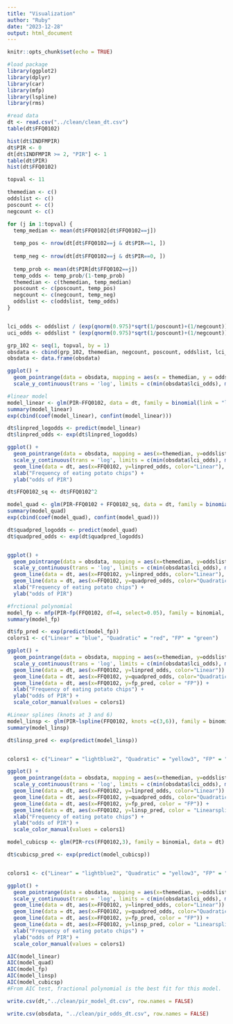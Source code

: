 ```yaml
---
title: "Visualization"
author: "Ruby"
date: "2023-12-28"
output: html_document
---
```


```r
knitr::opts_chunk$set(echo = TRUE)
```

```r
#load package
library(ggplot2)
library(dplyr)
library(car)
library(mfp)
library(lspline)
library(rms)

```



```r
#read data
dt <- read.csv("../clean/clean_dt.csv")
table(dt$FFQ0102)

```


```r
hist(dt$INDFMPIR)
dt$PIR <- 0
dt[dt$INDFMPIR >= 2, "PIR"] <- 1
table(dt$PIR)
hist(dt$FFQ0102)
```
```r
topval <- 11

themedian <- c()
oddslist <- c()
poscount <- c()
negcount <- c()

for (j in 1:topval) {
  temp_median <- mean(dt$FFQ0102[dt$FFQ0102==j])
  
  temp_pos <- nrow(dt[dt$FFQ0102==j & dt$PIR==1, ])
  
  temp_neg <- nrow(dt[dt$FFQ0102==j & dt$PIR==0, ])
  
  temp_prob <- mean(dt$PIR[dt$FFQ0102==j])
  temp_odds <- temp_prob/(1-temp_prob)
  themedian <- c(themedian, temp_median)
  poscount <- c(poscount, temp_pos)
  negcount <- c(negcount, temp_neg)
  oddslist <- c(oddslist, temp_odds)
}


lci_odds <- oddslist / (exp(qnorm(0.975)*sqrt(1/poscount)+(1/negcount)))
uci_odds <- oddslist * (exp(qnorm(0.975)*sqrt(1/poscount)+(1/negcount)))

grp_102 <- seq(1, topval, by = 1)
obsdata <- cbind(grp_102, themedian, negcount, poscount, oddslist, lci_odds, uci_odds)
obsdata <- data.frame(obsdata)

ggplot() +
  geom_pointrange(data = obsdata, mapping = aes(x = themedian, y = oddslist, ymin = lci_odds, ymax = uci_odds)) +
  scale_y_continuous(trans = 'log', limits = c(min(obsdata$lci_odds), max(obsdata$uci_odds)))

```


```r
#linear model
model_linear <- glm(PIR~FFQ0102, data = dt, family = binomial(link = "logit"))
summary(model_linear)
exp(cbind(coef(model_linear), confint(model_linear)))

```

```r
dt$linpred_logodds <- predict(model_linear)
dt$linpred_odds <- exp(dt$linpred_logodds)

ggplot() +
  geom_pointrange(data = obsdata, mapping = aes(x=themedian, y=oddslist, ymin=lci_odds, ymax=uci_odds)) +
  scale_y_continuous(trans = 'log', limits = c(min(obsdata$lci_odds), max(obsdata$uci_odds))) +
  geom_line(data = dt, aes(x=FFQ0102, y=linpred_odds, color="Linear"), color="blue") +
  xlab("Frequency of eating potato chips") +
  ylab("odds of PIR")
```



```r
dt$FFQ0102_sq <- dt$FFQ0102^2

model_quad <- glm(PIR~FFQ0102 + FFQ0102_sq, data = dt, family = binomial(link = "logit"))
summary(model_quad)
exp(cbind(coef(model_quad), confint(model_quad)))
```

```r
dt$quadpred_logodds <- predict(model_quad)
dt$quadpred_odds <- exp(dt$quadpred_logodds)


ggplot() +
  geom_pointrange(data = obsdata, mapping = aes(x=themedian, y=oddslist, ymin=lci_odds, ymax=uci_odds)) +
  scale_y_continuous(trans = 'log', limits = c(min(obsdata$lci_odds), max(obsdata$uci_odds))) +
  geom_line(data = dt, aes(x=FFQ0102, y=linpred_odds, color="Linear"), color="blue") +
  geom_line(data = dt, aes(x=FFQ0102, y=quadpred_odds, color="Quadratic"), color="red") +
  xlab("Frequency of eating potato chips") +
  ylab("odds of PIR")
```

```r
#frctional polynomial
model_fp <- mfp(PIR~fp(FFQ0102, df=4, select=0.05), family = binomial, data = dt)
summary(model_fp)
```

```r
dt$fp_pred <- exp(predict(model_fp))
colors1 <- c("Linear" = "blue", "Quadratic" = "red", "FP" = "green")

ggplot() +
  geom_pointrange(data = obsdata, mapping = aes(x=themedian, y=oddslist, ymin=lci_odds, ymax=uci_odds)) +
  scale_y_continuous(trans = 'log', limits = c(min(obsdata$lci_odds), max(obsdata$uci_odds))) +
  geom_line(data = dt, aes(x=FFQ0102, y=linpred_odds, color="Linear")) +
  geom_line(data = dt, aes(x=FFQ0102, y=quadpred_odds, color="Quadratic")) +
  geom_line(data = dt, aes(x=FFQ0102, y=fp_pred, color = "FP")) +
  xlab("Frequency of eating potato chips") +
  ylab("odds of PIR") +
  scale_color_manual(values = colors1)
```

```r
#Linear splines (knots at 3 and 6)
model_linsp <- glm(PIR~lspline(FFQ0102, knots =c(3,6)), family = binomial, data = dt)
summary(model_linsp)
```

```r
dt$linsp_pred <- exp(predict(model_linsp))


colors1 <- c("Linear" = "lightblue2", "Quadratic" = "yellow3", "FP" = "green4", "Linearspline" = "pink2")

ggplot() +
  geom_pointrange(data = obsdata, mapping = aes(x=themedian, y=oddslist, ymin=lci_odds, ymax=uci_odds)) +
  scale_y_continuous(trans = 'log', limits = c(min(obsdata$lci_odds), max(obsdata$uci_odds))) +
  geom_line(data = dt, aes(x=FFQ0102, y=linpred_odds, color="Linear")) +
  geom_line(data = dt, aes(x=FFQ0102, y=quadpred_odds, color="Quadratic")) +
  geom_line(data = dt, aes(x=FFQ0102, y=fp_pred, color = "FP")) +
  geom_line(data = dt, aes(x=FFQ0102, y=linsp_pred, color = "Linearspline")) +
  xlab("Frequency of eating potato chips") +
  ylab("odds of PIR") +
  scale_color_manual(values = colors1)
```


```r
model_cubicsp <- glm(PIR~rcs(FFQ0102,3), family = binomial, data = dt)

dt$cubicsp_pred <- exp(predict(model_cubicsp))


colors1 <- c("Linear" = "lightblue2", "Quadratic" = "yellow3", "FP" = "green4", "Linearspline" = "pink2", "cubic_spline" = "red3")

ggplot() +
  geom_pointrange(data = obsdata, mapping = aes(x=themedian, y=oddslist, ymin=lci_odds, ymax=uci_odds)) +
  scale_y_continuous(trans = 'log', limits = c(min(obsdata$lci_odds), max(obsdata$uci_odds))) +
  geom_line(data = dt, aes(x=FFQ0102, y=linpred_odds, color="Linear")) +
  geom_line(data = dt, aes(x=FFQ0102, y=quadpred_odds, color="Quadratic")) +
  geom_line(data = dt, aes(x=FFQ0102, y=fp_pred, color = "FP")) +
  geom_line(data = dt, aes(x=FFQ0102, y=linsp_pred, color = "Linearspline")) + geom_line(data = dt, aes(x=FFQ0102, y=cubicsp_pred, color = "cubic_spline")) +
  xlab("Frequency of eating potato chips") +
  ylab("odds of PIR") +
  scale_color_manual(values = colors1)
```

```r
AIC(model_linear)
AIC(model_quad)
AIC(model_fp)
AIC(model_linsp)
AIC(model_cubicsp)
#From AIC test, fractional polynomial is the best fit for this model.
```

```r
write.csv(dt,"../clean/pir_model_dt.csv", row.names = FALSE)
```

```r
write.csv(obsdata, "../clean/pir_odds_dt.csv", row.names = FALSE)
```

